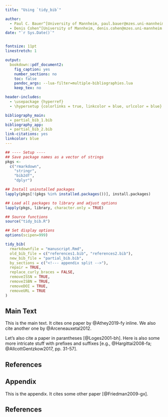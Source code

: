 ```yaml
---
title: "Using `tidy_bib`"

author:
  - Paul C. Bauer^[University of Mannheim, paul.bauer@mzes.uni-mannheim.de]
  - Denis Cohen^[University of Mannheim, denis.cohen@mzes.uni-mannheim.de]
date: "`r Sys.Date()`"


fontsize: 11pt
linestretch: 1

output:
  bookdown::pdf_document2:
    fig_caption: yes
    number_sections: no
    toc: false
    pandoc_args: --lua-filter=multiple-bibliographies.lua
    keep_tex: no

header-includes:
  - \usepackage {hyperref}
  - \hypersetup {colorlinks = true, linkcolor = blue, urlcolor = blue}

bibliography_main:
  - partial_bib_1.bib
bibliography_app:
  - partial_bib_2.bib
link-citations: yes
linkcolor: blue
---
```

  
```r
## ---- Setup ----
## Save package names as a vector of strings
pkgs <-
  c("rmarkdown",
    "stringr",
    "bib2df",
    "dplyr")

## Install uninstalled packages
lapply(pkgs[!(pkgs %in% installed.packages())], install.packages)

## Load all packages to library and adjust options
lapply(pkgs, library, character.only = TRUE)

## Source functions
source("tidy_bib.R")

## Set display options
options(scipen=999)
```

```r
tidy_bib(
  rmarkdownfile = "manuscript.Rmd",
  old_bib_file = c("references1.bib", "references2.bib"),
  new_bib_file = "partial_bib.bib",
  by_sections = c("<!--- appendix split -->"),
  repair = TRUE,
  replace_curly_braces = FALSE,
  removeISSN = TRUE,
  removeISBN = TRUE,
  removeDOI = TRUE,
  removeURL = TRUE
)
```

## Main Text

This is the main text. It cites one paper by @Athey2019-fy inline.
We also cite another one by @Arceneauxetal2012. 

Let's also cite a paper in parantheses [@Loges2001-bh].
Here is also some more intricate stuff with prefixes and suffixes
[e.g., @Hargittai2008-fa; @AllcottGentzkow2017, pp. 31-57].

## References
<div id="refs_main"></div>

\newpage

<!--- appendix split -->
## Appendix

This is the appendix. It cites some other paper [@Friedman2009-gx].

## References
<div id="refs_app"></div>
